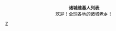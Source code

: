 {{各地维基人}}
<div style="width: 16em; margin: 0 auto; text-align: center;">
'''诸城维基人列表'''<br />欢迎！全球各地的诸城老乡！
</div>

[[Category:潍坊维基人|Z]]